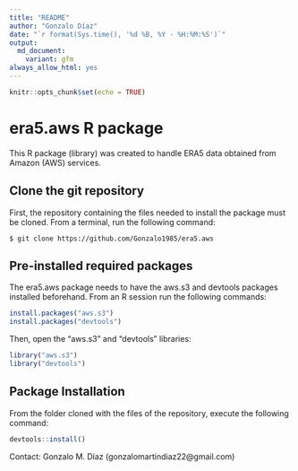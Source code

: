 ```yaml
---
title: "README"
author: "Gonzalo Díaz"
date: "`r format(Sys.time(), '%d %B, %Y - %H:%M:%S')`"
output:
  md_document:
    variant: gfm
always_allow_html: yes
---
```


```r
knitr::opts_chunk$set(echo = TRUE)
```

# era5.aws R package
This R package (library) was created to handle ERA5 data obtained from Amazon (AWS) services.

## Clone the git repository
First, the repository containing the files needed to install the package must be cloned. From a terminal, run the following command:
```
$ git clone https://github.com/Gonzalo1985/era5.aws
```

## Pre-installed required packages
The era5.aws package needs to have the aws.s3 and devtools packages installed beforehand. From an R session run the following commands:
```r
install.packages("aws.s3")
install.packages("devtools")
```
Then, open the "aws.s3" and "devtools" libraries:
```r
library("aws.s3")
library("devtools")
```

## Package Installation
From the folder cloned with the files of the repository, execute the following command:
```r
devtools::install()
```

Contact: Gonzalo M. Díaz (gonzalomartindiaz22@gmail.com)
